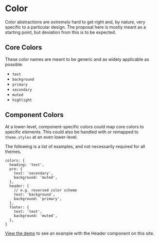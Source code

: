 

# Color

Color abstractions are _extremely_ hard to get right and, by nature, very specific to a particular design.
The proposal here is mostly meant as a starting point, but deviation from this is to be expected.

## Core Colors

These color names are meant to be generic and as widely applicable as possible.

- `text`
- `background`
- `primary`
- `secondary`
- `muted`
- `highlight`

## Component Colors

At a lower-level, component-specific colors could map core colors to specific elements.
This could also be handled with or remapped to `theme.styles` at an even lower-level.

The following is a list of examples, and not necessarily required for all themes.

```
colors: {
  heading: 'text',
  pre: {
    text: 'secondary',
    background: 'muted',
  },
  header: {
    // e.g. reversed color scheme
    text: 'background',
    background: 'primary',
  },
  footer: {
    text: 'text',
    background: 'muted',
  },
}
```

[View the demo](/demo) to see an example with the Header component on this site.
